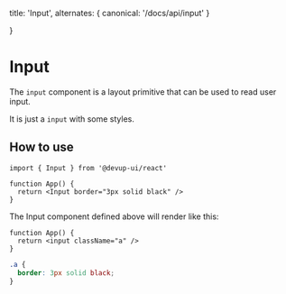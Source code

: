   title: 'Input',
  alternates: {
    canonical: '/docs/api/input'
  }

}

# Input

The `input` component is a layout primitive that can be used to read user input.

It is just a `input` with some styles.

## How to use

```tsx
import { Input } from '@devup-ui/react'

function App() {
  return <Input border="3px solid black" />
}
```

The Input component defined above will render like this:

```tsx
function App() {
  return <input className="a" />
}
```

```css
.a {
  border: 3px solid black;
}
```
